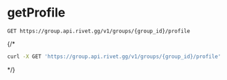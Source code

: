 # getProfile
```
GET https://group.api.rivet.gg/v1/groups/{group_id}/profile
```


{/*<RequestExample>
```bash curl
curl -X GET 'https://group.api.rivet.gg/v1/groups/{group_id}/profile'
```
</RequestExample>*/}
